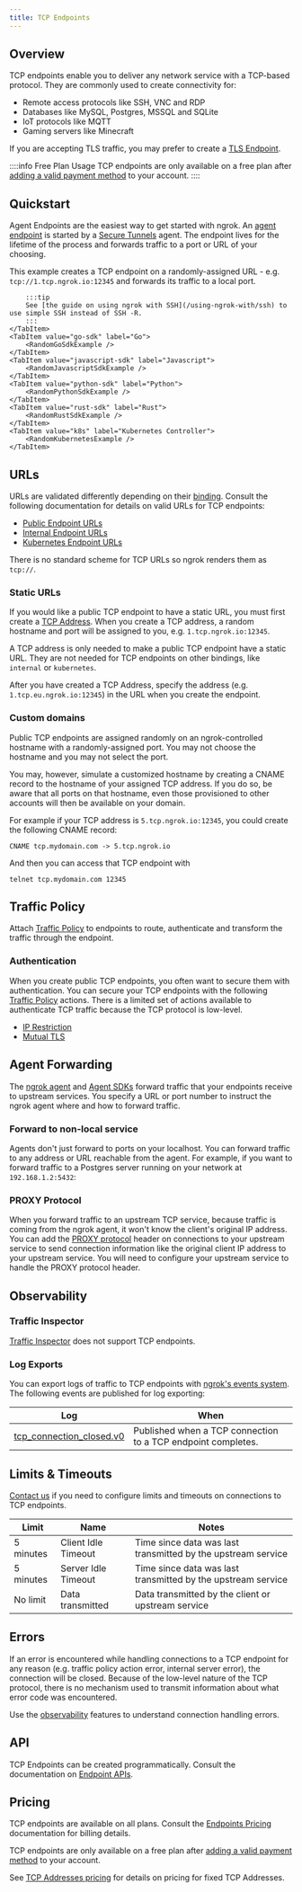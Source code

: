 ```yaml
---
title: TCP Endpoints
---
```








## Overview

TCP endpoints enable you to deliver any network service with a TCP-based
protocol. They are commonly used to create connectivity for:

- Remote access protocols like SSH, VNC and RDP
- Databases like MySQL, Postgres, MSSQL and SQLite
- IoT protocols like MQTT
- Gaming servers like Minecraft

If you are accepting TLS traffic, you may prefer to create a [TLS Endpoint](/universal-gateway/tls/).

::::info Free Plan Usage
TCP endpoints are only available on a free plan after [adding a valid payment method](https://dashboard.ngrok.com/settings#id-verification) to your account.
::::

## Quickstart

Agent Endpoints are the easiest way to get started with ngrok. An [agent
endpoint](/universal-gateway/cloud-endpoints/) is started by a
[Secure Tunnels](/agent/) agent. The endpoint lives for the lifetime
of the process and forwards traffic to a port or URL of your choosing.

This example creates a TCP endpoint on a randomly-assigned URL - e.g.
`tcp://1.tcp.ngrok.io:12345` and forwards its traffic to a local port.

<Tabs groupId="connectivity" queryString="cty">
	<TabItem value="agent-cli" label="Agent CLI" default>
		<RandomAgentCliExample />
	</TabItem>
	<TabItem value="agent-config" label="Agent Config">
		<RandomAgentConfigExample />
	</TabItem>
	<TabItem value="ssh-r" label="SSH -R">
		<RandomSshExample />

    	:::tip
    	See [the guide on using ngrok with SSH](/using-ngrok-with/ssh) to use simple SSH instead of SSH -R.
    	:::
    </TabItem>
    <TabItem value="go-sdk" label="Go">
    	<RandomGoSdkExample />
    </TabItem>
    <TabItem value="javascript-sdk" label="Javascript">
    	<RandomJavascriptSdkExample />
    </TabItem>
    <TabItem value="python-sdk" label="Python">
    	<RandomPythonSdkExample />
    </TabItem>
    <TabItem value="rust-sdk" label="Rust">
    	<RandomRustSdkExample />
    </TabItem>
    <TabItem value="k8s" label="Kubernetes Controller">
    	<RandomKubernetesExample />
    </TabItem>

</Tabs>

## URLs

URLs are validated differently depending on their
[binding](/universal-gateway/bindings). Consult the
following documentation for details on valid URLs for TCP endpoints:

- [Public Endpoint URLs](/universal-gateway/public-endpoints/#tcp)
- [Internal Endpoint URLs](/universal-gateway/internal-endpoints/#urls)
- [Kubernetes Endpoint URLs](/universal-gateway/kubernetes-endpoints/#urls)

There is no standard scheme for TCP URLs so ngrok renders them as `tcp://`.

### Static URLs

If you would like a public TCP endpoint to have a static URL, you must first
create a [TCP Address](/universal-gateway/tcp-addresses). When you create a TCP
address, a random hostname and port will be assigned to you, e.g.
`1.tcp.ngrok.io:12345`.

A TCP address is only needed to make a public TCP endpoint have a static URL.
They are not needed for TCP endpoints on other bindings, like `internal` or
`kubernetes`.

After you have created a TCP Address, specify the address (e.g.
`1.tcp.eu.ngrok.io:12345`) in the URL when you create the endpoint.

<Tabs groupId="connectivity" queryString="cty">
	<TabItem value="agent-cli" label="Agent CLI" default>
		<FixedAgentCliExample />
	</TabItem>
	<TabItem value="agent-config" label="Agent Config">
		<FixedAgentConfigExample />
	</TabItem>
	<TabItem value="ssh" label="SSH Reverse Tunnel">
		<FixedSshExample />
	</TabItem>
	<TabItem value="go-sdk" label="Go">
		<FixedGoSdkExample />
	</TabItem>
	<TabItem value="javascript-sdk" label="Javascript">
		<FixedJavascriptSdkExample />
	</TabItem>
	<TabItem value="python-sdk" label="Python">
		<FixedPythonSdkExample />
	</TabItem>
	<TabItem value="rust-sdk" label="Rust">
		<FixedRustSdkExample />
	</TabItem>
	<TabItem value="k8s" label="Kubernetes Controller">
		<FixedKubernetesExample />
	</TabItem>
</Tabs>

### Custom domains

Public TCP endpoints are assigned randomly on an ngrok-controlled hostname with
a randomly-assigned port. You may not choose the hostname and you may not
select the port.

You may, however, simulate a customized hostname by creating a CNAME record to
the hostname of your assigned TCP address. If you do so, be aware that all
ports on that hostname, even those provisioned to other accounts will then be
available on your domain.

For example if your TCP address is `5.tcp.ngrok.io:12345`, you could create the
following CNAME record:

```
CNAME tcp.mydomain.com -> 5.tcp.ngrok.io
```

And then you can access that TCP endpoint with

```
telnet tcp.mydomain.com 12345
```

## Traffic Policy

Attach [Traffic Policy](/traffic-policy/) to endpoints to route, authenticate
and transform the traffic through the endpoint.

### Authentication

When you create public TCP endpoints, you often want to secure them with
authentication. You can secure your TCP endpoints with the following [Traffic
Policy](/traffic-policy/) actions. There is a limited set of actions available
to authenticate TCP traffic because the TCP protocol is low-level.

- [IP Restriction](/traffic-policy/actions/restrict-ips/)
- [Mutual TLS](/traffic-policy/actions/terminate-tls/)

## Agent Forwarding

The [ngrok agent](/agent/) and [Agent
SDKs](/agent-sdks/) forward traffic that your endpoints receive
to upstream services. You specify a URL or port number to instruct the ngrok
agent where and how to forward traffic.

### Forward to non-local service

Agents don't just forward to ports on your localhost. You can forward traffic
to any address or URL reachable from the agent. For example, if you want to
forward traffic to a Postgres server running on your network at
`192.168.1.2:5432`:

<Tabs groupId="connectivity" queryString="cty">
	<TabItem value="agent-cli" label="Agent CLI" default>
		<NonLocalAgentCliExample />
	</TabItem>
	<TabItem value="agent-config" label="Agent Config">
		<NonLocalAgentConfigExample />
	</TabItem>
	<TabItem value="ssh" label="SSH Reverse Tunnel">
		<NonLocalSshExample />
	</TabItem>
	<TabItem value="go-sdk" label="Go">
		<NonLocalGoSdkExample />
	</TabItem>
	<TabItem value="javascript-sdk" label="Javascript">
		<NonLocalJavascriptSdkExample />
	</TabItem>
	<TabItem value="python-sdk" label="Python">
		<NonLocalPythonSdkExample />
	</TabItem>
	<TabItem value="rust-sdk" label="Rust">
		<NonLocalRustSdkExample />
	</TabItem>
	<TabItem value="k8s" label="Kubernetes Controller">
		<NonLocalKubernetesExample />
	</TabItem>
</Tabs>

### PROXY Protocol

When you forward traffic to an upstream TCP service, because traffic is coming
from the ngrok agent, it won't know the client's original IP address. You can
add the [PROXY
protocol](https://www.haproxy.org/download/1.8/doc/proxy-protocol.txt) header
on connections to your upstream service to send connection information like the
original client IP address to your upstream service. You will need to configure
your upstream service to handle the PROXY protocol header.

<Tabs groupId="connectivity" queryString="cty">
	<TabItem value="agent-cli" label="Agent CLI" default>
		<ProxyProtoAgentCliExample />
	</TabItem>
	<TabItem value="agent-config" label="Agent Config">
		<ProxyProtoAgentConfigExample />
	</TabItem>
	<TabItem value="ssh" label="SSH Reverse Tunnel">
		<ProxyProtoSshExample />
	</TabItem>
	<TabItem value="go-sdk" label="Go">
		<ProxyProtoGoSdkExample />
	</TabItem>
	<TabItem value="javascript-sdk" label="Javascript">
		<ProxyProtoJavascriptSdkExample />
	</TabItem>
	<TabItem value="python-sdk" label="Python">
		<ProxyProtoPythonSdkExample />
	</TabItem>
	<TabItem value="rust-sdk" label="Rust">
		<ProxyProtoRustSdkExample />
	</TabItem>
	<TabItem value="k8s" label="Kubernetes Controller">
		<ProxyProtoKubernetesExample />
	</TabItem>
</Tabs>

## Observability

### Traffic Inspector

[Traffic Inspector](/obs/traffic-inspection) does not support TCP endpoints.

### Log Exports

You can export logs of traffic to TCP endpoints with [ngrok's events
system](/obs/events/). The following events are published for log exporting:

| Log                                                                      | When                                                         |
| ------------------------------------------------------------------------ | ------------------------------------------------------------ |
| [tcp_connection_closed.v0](/obs/events/reference/#tcp-connection-closed) | Published when a TCP connection to a TCP endpoint completes. |

## Limits & Timeouts

[Contact us](mailto:support@ngrok.com) if you need to configure limits and timeouts on
connections to TCP endpoints.

| Limit     | Name                | Notes                                                        |
| --------- | ------------------- | ------------------------------------------------------------ |
| 5 minutes | Client Idle Timeout | Time since data was last transmitted by the upstream service |
| 5 minutes | Server Idle Timeout | Time since data was last transmitted by the upstream service |
| No limit  | Data transmitted    | Data transmitted by the client or upstream service           |

## Errors

If an error is encountered while handling connections to a TCP endpoint for any
reason (e.g. traffic policy action error, internal server error), the
connection will be closed. Because of the low-level nature of the TCP protocol,
there is no mechanism used to transmit information about what error code was
encountered.

Use the [observability](#observability) features to understand connection
handling errors.

## API

TCP Endpoints can be created programmatically. Consult the documentation on
[Endpoint APIs](/api/resources/endpoints/).

## Pricing

TCP endpoints are available on all plans. Consult the [Endpoints
Pricing](/universal-gateway/endpoints/#pricing) documentation for
billing details.

TCP endpoints are only available on a free plan after [adding a valid payment
method](https://dashboard.ngrok.com/settings#id-verification) to your account.

See [TCP Addresses pricing](/universal-gateway/tcp-addresses/#pricing) for
details on pricing for fixed TCP Addresses.
